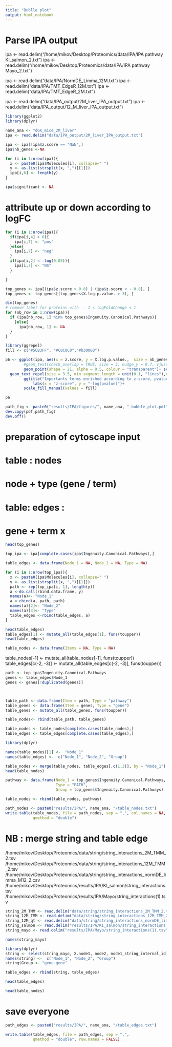 ```yaml
---
title: "Bublle plot"
output: html_notebook
---
```


# Parse IPA output

ipa <- read.delim("/home/mikov/Desktop/Proteomics/data/IPA/IPA pathway KI_salmon_2.txt")
ipa <- read.delim("/home/mikov/Desktop/Proteomics/data/IPA/IPA pathway Mayo_2.txt")

ipa <- read.delim("data/IPA/NormDE_Limma_12M.txt")
ipa <- read.delim("data/IPA/TMT_EdgeR_12M.txt")
ipa <- read.delim("data/IPA/TMT_EdgeR_2M.txt")

ipa <- read.delim("data/IPA_output/2M_liver_IPA_output.txt")
ipa <- read.delim("data/IPA_output/12_M_liver_IPA_output.txt")

```r
library(ggplot2)
library(dplyr)
```

```r
name_ana <- "dGK_mice_2M_liver"
ipa <- read.delim("data/IPA_output/2M_liver_IPA_output.txt")
```

```r
ipa <- ipa[!ipa$z.score == "NaN",]
ipa$nb_genes <-NA
```

```r
for (i in 1:nrow(ipa)){
  x <- paste0(ipa$Molecules[i], collapse=" ")
  y <- as.list(strsplit(x, ",")[[1]])
  ipa[i,6] <- length(y)
}
```

```r
ipa$significant <- NA
```

# attribute up or down according to logFC

```r
for (i in 1:nrow(ipa)){
  if(ipa[i,4] > 0){
    ipa[i,7] <- "pos"
  }else{
    ipa[i,7] <- "neg"
  }
  if(ipa[i,2] < -log(0.05)){
    ipa[i,7] <- "NS"
  }

}
```

```r
top_genes <- ipa[(ipa$z.score > 0.8) | (ipa$z.score < - 0.8), ]
top_genes <- top_genes[(top_genes$X.log.p.value. > 3), ]

dim(top_genes)
# remove label for proteins with  - 1 < logFoldChange < 1
for (nb_row in 1:nrow(ipa)){
  if (ipa[nb_row, 1] %in% top_genes$Ingenuity.Canonical.Pathways){
    }else{
      ipa[nb_row, 1] <- NA
  }
}
```
```r
library(ggrepel)
fill <- c("#5CB3FF", "#C0C0C0","#b30000")
```

```r
p6 <- ggplot(ipa, aes(x = z.score, y = X.log.p.value.,  size = nb_genes, fill = significant,  label = Ingenuity.Canonical.Pathways)) +
        #geom_text(check_overlap = TRUE, size = 3, nudge_y = 0.7, vjust="inward",hjust="inward") +
        geom_point(shape = 21, alpha = 0.5, colour = "transparent")+ scale_size_area(max_size = 10) + 
  geom_text_repel(size = 3.5, min.segment.length = unit(0.1, "lines"),nudge_y = 2, vjust="inward",hjust="inward",force = 10)+
        ggtitle("Importants terms enriched according to z-score, pvalue and number of genes") +
            labs(x = "z-score", y = "-log(pvalue)")+ 
        scale_fill_manual(values = fill)
```

```r
p6

path_fig <- paste0("results/IPA/figures/", name_ana, "_bubble_plot.pdf")
dev.copy(pdf,path_fig)
dev.off()
```


# preparation of cytoscape input
# table : nodes
# node + type (gene / term)

# table: edges :
# gene + term x
```r
head(top_genes)
```

```r
top_ipa <- ipa[complete.cases(ipa$Ingenuity.Canonical.Pathways),]
```


```r
table_edges <- data.frame(Node_1 = NA, Node_2 = NA, Type = NA)
```


```r
for (i in 1:nrow(top_ipa)){
  x <- paste0(ipa$Molecules[i], collapse=" ")
  y <- as.list(strsplit(x, ",")[[1]])
  path <- rep(top_ipa[i, 1], length(y))
  a <-do.call(rbind.data.frame, y)
  names(a)<- "Node_1"
  a <-cbind(a, path, path)
  names(a)[2]<- "Node_2"
  names(a)[3]<- "Type"
  table_edges <-rbind(table_edges, a)
}
```

```r
head(table_edges)
table_edges[1] <- mutate_all(table_edges[1], funs(toupper))
head(table_edges)
```

```r
table_nodes <- data.frame(Items = NA, Type = NA)
```

table_nodes[-1] <- mutate_all(table_nodes[-1], funs(toupper))
table_edges[c(-2, -3)] <- mutate_all(table_edges[c(-2, -3)], funs(toupper))

```r
path <- top_ipa$Ingenuity.Canonical.Pathways
genes <- table_edges$Node_1
genes <- genes[!duplicated(genes)]



table_path <- data.frame(Item = path, Type = "pathway")
table_genes <- data.frame(Item = genes, Type = "gene")
table_genes <- mutate_all(table_genes, funs(toupper))

table_nodes<- rbind(table_path, table_genes)
```

```r
table_nodes <- table_nodes[complete.cases(table_nodes),]
table_edges <- table_edges[complete.cases(table_edges),]
```

```r
library(dplyr)
```

```r
names(table_nodes)[1] <-  "Node_1"
names(table_edges) <-  c("Node_1", "Node_2", "Group")
```

```r
table_nodes <- merge(table_nodes, table_edges[,c(1,3)], by = "Node_1")
head(table_nodes)
```

```r
pathway <- data.frame(Node_1 = top_genes$Ingenuity.Canonical.Pathways,
                      Type = "PATH",
                      Group = top_genes$Ingenuity.Canonical.Pathways)
```

```r
table_nodes <- rbind(table_nodes, pathway)
```

```r
path_nodes <- paste0("results/IPA/", name_ana, "/table_nodes.txt")
write.table(table_nodes, file = path_nodes, sep = ",", col.names = NA,
            qmethod = "double")
```

# NB : merge string and table edge


/home/mikov/Desktop/Proteomics/data/string/string_interactions_2M_TMM_2.tsv
/home/mikov/Desktop/Proteomics/data/string/string_interactions_12M_TMM_2.tsv
/home/mikov/Desktop/Proteomics/data/string/string_interactions_normDE_limma_M12_2.csv
/home/mikov/Desktop/Proteomics/results/IPA/KI_salmon/string_interactions.tsv
/home/mikov/Desktop/Proteomics/results/IPA/Mayo/string_interactions(1).tsv

```r
string_2M_TMM <- read.delim("data/string/string_interactions_2M_TMM_2.tsv")
string_12M_TMM <- read.delim("data/string/string_interactions_12M_TMM_2.tsv")
string_12M_qt <- read.delim("data/string/string_interactions_normDE_limma_M12_2.csv")
string_salmon <- read.delim("results/IPA/KI_salmon/string_interactions.tsv")
string_mayo <- read.delim("results/IPA/Mayo/string_interactions(1).tsv")
```

```r
names(string_mayo)
```

```r
library(dplyr)
string <- select(string_mayo, X.node1, node2, node1_string_internal_id)
names(string) <-  c("Node_1", "Node_2", "Group") 
string$Group <- "gene-gene"
```

```r
table_edges <- rbind(string, table_edges)
```

```r
head(table_edges)
```
```r
head(table_nodes)
```

# save everyone
```r
path_edges <- paste0("results/IPA/", name_ana, "/table_edges.txt")

write.table(table_edges, file = path_edges, sep = ",",
            qmethod = "double", row.names = FALSE)

```




